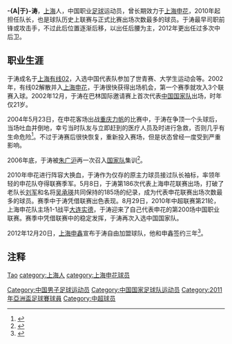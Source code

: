 {{noteTA
|reason=5
|T=zh:于涛;zh-hans:于涛;zh-hant:于濤;zh-tw:于濤;zh-hk:于濤;zh-mo:于濤;
|1=zh:于涛;zh-hans:于涛;zh-hant:于濤;zh-tw:于濤;zh-hk:于濤;zh-mo:于濤;
|2=zh:于姓;zh-hans:于姓;zh-hant:于姓;zh-tw:于姓;zh-hk:于姓;zh-mo:于姓;
|G1=姓氏
}}
{{Football player infobox
| playername =-{于}-涛
| image    = 
| fullname =-{于}-涛
| englishfullname =Yu Tao
| nickname =
| dateofbirth ={{birth date and age|1981|10|15}}
| height={{height|m=1.79}}
| countryofbirth = {{CHN}}
| cityofbirth = [[上海|上海]]
| currentclub  =[[北京北控|北京北控]]
| clubnumber = 
| position =前锋/中场
| youthyears =1995-1999
| youthclubs =[[上海有线02|上海有线02]]
| years =2000-2001<br>2002-2012<br>2013-2015<br/>2016-2018
| clubs = [[上海有线02|上海有线02]]<br/>[[上海申花|上海申花]]<br/>[[上海申鑫|上海申鑫]]<br/>[[北京北控|北京北控]]
| caps(goals)= 12 (0)<br/>260 (16)<br/>82 (1)<br/>21 (1)
| nationalyears =2002-2011
| nationalteam ={{fb|CHN}}
| nationalcaps(goals)= {{0}}11{{0}}(0)
| pcupdate = 2016-10-30
| ntupdate = 
}}
'''-{A|于}-涛'''{{BD|1981年|10月15日|||Y}}，[[上海|上海]]人，中国职业[[足球|足球]]运动员，曾长期效力于[[上海申花|上海申花]]，2010年起担任队长，也是球队历史上联赛与正式比赛出场次数最多的球员。于涛最早司职前锋或攻击手，不过此后位置逐渐后移，以出任后腰为主，2012年更出任过多次中后卫。

== 职业生涯 ==
于涛成名于[[上海有线02|上海有线02]]，入选中国代表队参加了世青赛、大学生运动会等。2002年，有线02解散并入[[上海申花|上海申花]]，于涛很快获得出场机会，第一个赛季就攻入3个联赛入球。2002年12月，于涛在巴林国际邀请赛上首次代表[[中国国家足球队|中国国家队]]出场，时年仅21岁。

2004年5月23日，在申花客场出战[[重庆力帆|重庆力帆]]的比赛中，于涛在争顶一个头球后，当场吐血并倒地，幸亏当时队友与立即赶到的医疗人员及时进行急救，否则几乎有生命危险<ref>{{cite news|url=http://sports.sina.com.cn/s/2004-05-24/0651251232s.shtml|title=疑似“惨案”惊现大田湾 于涛挂彩险过“生死关”|publisher=重庆晚报|date=2004-05-24|accessdate=2013-06-30|archive-date=2020-02-24|archive-url=https://web.archive.org/web/20200224112707/http://sports.sina.com.cn/s/2004-05-24/0651251232s.shtml|dead-url=no}}</ref>。不过于涛赛后很快恢复，重新投入赛场，但是状态曾经一度受到严重影响。

2006年底，于涛被[[朱广沪|朱广沪]]再一次召入[[中国国家足球队|国家队]]集训<ref>{{cite news|url=http://sports.sina.com.cn/n/2006-12-04/12212608451.shtml|title=国家队公布最新集训名单 八大新人入选朱家军|publisher=辽沈晚报|date=2006-12-04|accessdate=2008-07-08|archive-date=2020-02-24|archive-url=https://web.archive.org/web/20200224112709/http://sports.sina.com.cn/n/2006-12-04/12212608451.shtml|dead-url=no}}</ref>。

2010年申花进行阵容大换血，于涛作为仅存的原主力球员接过队长袖标，率领年轻的申花队夺得联赛季军。5月8日，于涛第186次代表上海申花联赛出场，打破了老队长[[刘军_(足球运动员)|刘军]]和名将[[吴承瑛|吴承瑛]]共同保持的185场的纪录，成为代表申花联赛出场次数最多的球员。赛季中于涛凭借联赛出色表现。8月29日，2010年中超联赛第21轮，上海申花队主场1-1战平[[大连实德|大连实德]]，于涛迎来了自己代表申花的第200场中国职业联赛。赛季中凭借联赛中的稳定发挥，于涛再次入选中国国家队。

2012年12月20日，[[上海申鑫|上海申鑫]]宣布于涛自由加盟球队，他和申鑫签约三年<ref>{{Cite web|url=http://shenhua.online.sh.cn/gb/content/2012-12/20/content_5756270.htm|title=申鑫官方宣布 申花队长于涛正式加盟合同为期三年|publisher=上海在线|date=2012-12-20|accessdate=2012-12-20|archive-date=2016-03-04|archive-url=https://web.archive.org/web/20160304074038/http://shenhua.online.sh.cn/gb/content/2012-12/20/content_5756270.htm|dead-url=no}}</ref>。

== 注释 ==
{{reflist}}

{{start box}}
{{succession box|3=[[上海申花|上海申花]]队长|1=[[成亮_(足球运动员)|成亮]]|2=[[尼古拉·阿内尔卡|阿内尔卡]]|4=2010年-2011年}}
{{end box}}

{{2009年上海申花名单}}
{{2010年中超分类名单上海}}
{{2011年中超分类名单上海}}
{{2012年中超分类名单上海}}
{{2013年中超分类名单上海申鑫}}
{{2014年中超分类名单上海申鑫}}
{{2015年中超分类名单上海申鑫}}
{{2016年中甲分类名单北控}}
{{2017年中甲分类名单北控}}
{{2018年中甲分类名单北控}}
{{2011年亞洲杯足球賽中國參賽名單}}

{{Authority control}}
{{DEFAULTSORT:YU Tao}}
[[category:于姓|Tao]]
[[category:上海人|category:上海人]]
[[Category:中国男子足球运动员|Category:中国男子足球运动员]]
[[category:上海申花球员|category:上海申花球员]]
[[Category:中国国家足球队运动员|Category:中国国家足球队运动员]]
[[Category:2011年亞洲盃足球賽球員|Category:2011年亞洲盃足球賽球員]]
[[Category:中超球员|Category:中超球员]]